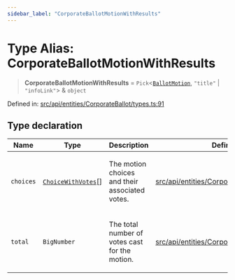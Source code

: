 ```yaml
---
sidebar_label: "CorporateBallotMotionWithResults"
---
```


# Type Alias: CorporateBallotMotionWithResults

> **CorporateBallotMotionWithResults** = `Pick`\<[`BallotMotion`](../interfaces/BallotMotion.mdx), `"title"` \| `"infoLink"`\> & `object`

Defined in: [src/api/entities/CorporateBallot/types.ts:91](https://github.com/PolymeshAssociation/polymesh-sdk/blob/bee6a2fe7a8ce5db42a6982e793782182cde2153/src/api/entities/CorporateBallot/types.ts#L91)

## Type declaration

<table>
<thead>
<tr>
<th>Name</th>
<th>Type</th>
<th>Description</th>
<th>Defined in</th>
</tr>
</thead>
<tbody>
<tr>
<td>

`choices`

</td>
<td>

[`ChoiceWithVotes`](ChoiceWithVotes.mdx)[]

</td>
<td>

The motion choices and their associated votes.

</td>
<td>

[src/api/entities/CorporateBallot/types.ts:95](https://github.com/PolymeshAssociation/polymesh-sdk/blob/bee6a2fe7a8ce5db42a6982e793782182cde2153/src/api/entities/CorporateBallot/types.ts#L95)

</td>
</tr>
<tr>
<td>

`total`

</td>
<td>

`BigNumber`

</td>
<td>

The total number of votes cast for the motion.

</td>
<td>

[src/api/entities/CorporateBallot/types.ts:100](https://github.com/PolymeshAssociation/polymesh-sdk/blob/bee6a2fe7a8ce5db42a6982e793782182cde2153/src/api/entities/CorporateBallot/types.ts#L100)

</td>
</tr>
</tbody>
</table>
